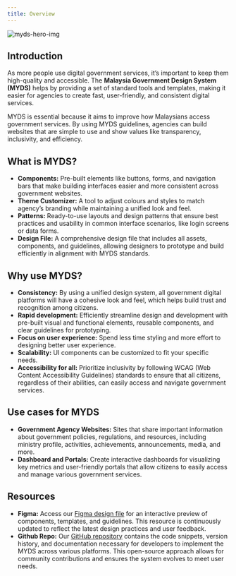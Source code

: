 ```yaml
---
title: Overview
---
```


![myds-hero-img](/design/myds-hero-img.png)

## Introduction

As more people use digital government services, it’s important to keep them high-quality and accessible. The **Malaysia Government Design System (MYDS)** helps by providing a set of standard tools and templates, making it easier for agencies to create fast, user-friendly, and consistent digital services.

MYDS is essential because it aims to improve how Malaysians access government services. By using MYDS guidelines, agencies can build websites that are simple to use and show values like transparency, inclusivity, and efficiency.

## What is MYDS?

- **Components:** Pre-built elements like buttons, forms, and navigation bars that make building interfaces easier and more consistent across government websites.
- **Theme Customizer:** A tool to adjust colours and styles to match agency’s branding while maintaining a unified look and feel.
- **Patterns:** Ready-to-use layouts and design patterns that ensure best practices and usability in common interface scenarios, like login screens or data forms.
- **Design File:** A comprehensive design file that includes all assets, components, and guidelines, allowing designers to prototype and build efficiently in alignment with MYDS standards.

## Why use MYDS?

- **Consistency:** By using a unified design system, all government digital platforms will have a cohesive look and feel, which helps build trust and recognition among citizens.
- **Rapid development:** Efficiently streamline design and development with pre-built visual and functional elements, reusable components, and clear guidelines for prototyping.
- **Focus on user experience:** Spend less time styling and more effort to designing better user experience.
- **Scalability:** UI components can be customized to fit your specific needs.
- **Accessibility for all:** Prioritize inclusivity by following WCAG (Web Content Accessibility Guidelines) standards to ensure that all citizens, regardless of their abilities, can easily access and navigate government services.

## Use cases for MYDS

- **Government Agency Websites:** Sites that share important information about government policies, regulations, and resources, including ministry profile, activities, achievements, announcements, media, and more.
- **Dashboard and Portals:** Create interactive dashboards for visualizing key metrics and user-friendly portals that allow citizens to easily access and manage various government services.

## Resources

- **Figma:** Access our [Figma design file](<https://www.figma.com/design/svmWSPZarzWrJ116CQ8zpV/MYDS-(Beta)?node-id=7-20696>) for an interactive preview of components, templates, and guidelines. This resource is continuously updated to reflect the latest design practices and user feedback.
- **Github Repo:** Our [GitHub repository](https://github.com/govtechmy/myds) contains the code snippets, version history, and documentation necessary for developers to implement the MYDS across various platforms. This open-source approach allows for community contributions and ensures the system evolves to meet user needs.
